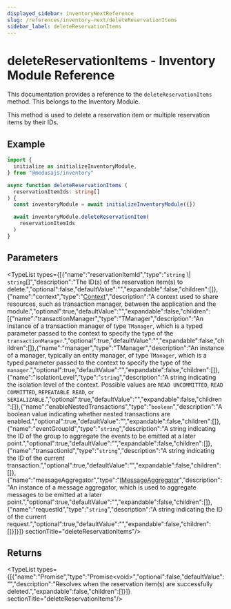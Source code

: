 ```yaml
---
displayed_sidebar: inventoryNextReference
slug: /references/inventory-next/deleteReservationItems
sidebar_label: deleteReservationItems
---
```



# deleteReservationItems - Inventory Module Reference

This documentation provides a reference to the `deleteReservationItems` method. This belongs to the Inventory Module.

This method is used to delete a reservation item or multiple reservation items by their IDs.

## Example

```ts
import {
  initialize as initializeInventoryModule,
} from "@medusajs/inventory"

async function deleteReservationItems (
  reservationItemIds: string[]
) {
  const inventoryModule = await initializeInventoryModule({})

  await inventoryModule.deleteReservationItem(
    reservationItemIds
  )
}
```

## Parameters

<TypeList types={[{"name":"reservationItemId","type":"`string` \\| `string`[]","description":"The ID(s) of the reservation item(s) to delete.","optional":false,"defaultValue":"","expandable":false,"children":[]},{"name":"context","type":"[Context](../../interfaces/inventory_next.Context.mdx)","description":"A context used to share resources, such as transaction manager, between the application and the module.","optional":true,"defaultValue":"","expandable":false,"children":[{"name":"transactionManager","type":"TManager","description":"An instance of a transaction manager of type `TManager`, which is a typed parameter passed to the context to specify the type of the `transactionManager`.","optional":true,"defaultValue":"","expandable":false,"children":[]},{"name":"manager","type":"TManager","description":"An instance of a manager, typically an entity manager, of type `TManager`, which is a typed parameter passed to the context to specify the type of the `manager`.","optional":true,"defaultValue":"","expandable":false,"children":[]},{"name":"isolationLevel","type":"`string`","description":"A string indicating the isolation level of the context. Possible values are `READ UNCOMMITTED`, `READ COMMITTED`, `REPEATABLE READ`, or `SERIALIZABLE`.","optional":true,"defaultValue":"","expandable":false,"children":[]},{"name":"enableNestedTransactions","type":"`boolean`","description":"A boolean value indicating whether nested transactions are enabled.","optional":true,"defaultValue":"","expandable":false,"children":[]},{"name":"eventGroupId","type":"`string`","description":"A string indicating the ID of the group to aggregate the events to be emitted at a later point.","optional":true,"defaultValue":"","expandable":false,"children":[]},{"name":"transactionId","type":"`string`","description":"A string indicating the ID of the current transaction.","optional":true,"defaultValue":"","expandable":false,"children":[]},{"name":"messageAggregator","type":"[IMessageAggregator](../../interfaces/inventory_next.IMessageAggregator.mdx)","description":"An instance of a message aggregator, which is used to aggregate messages to be emitted at a later point.","optional":true,"defaultValue":"","expandable":false,"children":[]},{"name":"requestId","type":"`string`","description":"A string indicating the ID of the current request.","optional":true,"defaultValue":"","expandable":false,"children":[]}]}]}  sectionTitle="deleteReservationItems"/>

## Returns

<TypeList types={[{"name":"Promise","type":"Promise&#60;void&#62;","optional":false,"defaultValue":"","description":"Resolves when the reservation item(s) are successfully deleted.","expandable":false,"children":[]}]}  sectionTitle="deleteReservationItems"/>

